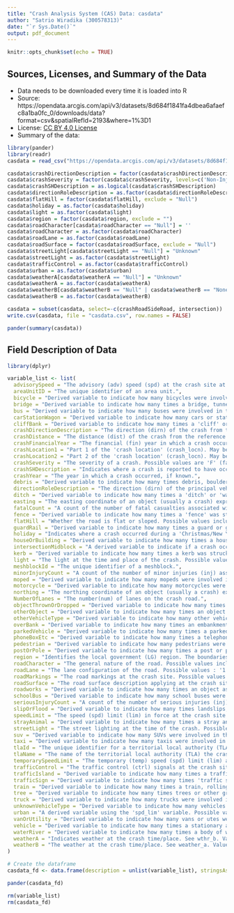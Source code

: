 ```yaml
---
title: "Crash Analysis System (CAS) Data: casdata"
author: "Satrio Wiradika (300578313)"
date: "`r Sys.Date()`"
output: pdf_document
---
```


```r
knitr::opts_chunk$set(echo = TRUE)
```

## Sources, Licenses, and Summary of the Data

* Data needs to be downloaded every time it is loaded into R
* Source: https://opendata.arcgis.com/api/v3/datasets/8d684f1841fa4dbea6afaefc8a1ba0fc_0/downloads/data?format=csv&spatialRefId=2193&where=1%3D1
* License: [CC BY 4.0 License](https://creativecommons.org/licenses/by/4.0)
* Summary of the data:

```r
library(pander)
library(readr)
casdata = read_csv("https://opendata.arcgis.com/api/v3/datasets/8d684f1841fa4dbea6afaefc8a1ba0fc_0/downloads/data?format=csv&spatialRefId=2193&where=1%3D1")
```

```r
casdata$crashDirectionDescription = factor(casdata$crashDirectionDescription, exclude = 'Null')
casdata$crashSeverity = factor(casdata$crashSeverity, levels=c('Non-Injury Crash','Minor Crash', 'Serious Crash', 'Fatal Crash'))
casdata$crashSHDescription = as.logical(casdata$crashSHDescription)
casdata$directionRoleDescription = as.factor(casdata$directionRoleDescription)
casdata$flatHill = factor(casdata$flatHill, exclude = "Null")
casdata$holiday = as.factor(casdata$holiday)
casdata$light = as.factor(casdata$light)
casdata$region = factor(casdata$region, exclude = "")
casdata$roadCharacter[casdata$roadCharacter == "Null"] = ''
casdata$roadCharacter = as.factor(casdata$roadCharacter)
casdata$roadLane = as.factor(casdata$roadLane)
casdata$roadSurface = factor(casdata$roadSurface, exclude = "Null")
casdata$streetLight[casdata$streetLight == "Null"] = "Unknown"
casdata$streetLight = as.factor(casdata$streetLight)
casdata$trafficControl = as.factor(casdata$trafficControl)
casdata$urban = as.factor(casdata$urban)
casdata$weatherA[casdata$weatherA == "Null"] = "Unknown"
casdata$weatherA = as.factor(casdata$weatherA)
casdata$weatherB[casdata$weatherB == "Null" | casdata$weatherB == "None"] = "Unknown"
casdata$weatherB = as.factor(casdata$weatherB)

casdata = subset(casdata, select=-c(crashRoadSideRoad, intersection))
write.csv(casdata, file = "casdata.csv", row.names = FALSE)

pander(summary(casdata))
```

## Field Description of Data

```r
library(dplyr)
```

```r
variable_list <- list(
  advisorySpeed = "The advisory (adv) speed (spd) at the crash site at the time of the crash.",
  areaUnitID = "The unique identifier of an area unit.",
  bicycle = "Derived variable to indicate how many bicycles were involved in the crash.",
  bridge = "Derived variable to indicate how many times a bridge, tunnel, the abutments, handrails were struck in the crash.",
  bus = "Derived variable to indicate how many buses were involved in the crash (excluding school buses which are counted in the SCHOOL_BUS field).",
  carStationWagon = "Derived variable to indicate how many cars or station wagons were involved in the crash.",
  cliffBank = "Derived variable to indicate how many times a 'cliff' or 'bank' was struck in the crash. This includes retaining walls.",
  crashDirectionDescription = "The direction (dirn) of the crash from the reference point. Values possible are 'North', 'East', 'South' or 'West'.",
  crashDistance = "The distance (dist) of the crash from the reference point for the crash. The reference point is often the intersection of 'crash road' and 'side road' (refer to 'cr_rd_sd_rd' variable).",
  crashFinancialYear = "The financial (fin) year in which a crash occurred, if known. This is displayed as a string field. eg 2004/2005.",
  crashLocation1 = "Part 1 of the 'crash location' (crash_locn). May be a road name, route position (RP), landmark, or other, e.g. 'Ninety Mile Beach'. Used for location descriptions in reports etc.",
  crashLocation2 = "Part 2 of the 'crash location' (crash_locn). May be a side road name, landmark etc. Used for location descriptions in reports etc.",
  crashSeverity = "The severity of a crash. Possible values are 'F' (fatal), 'S' (serious), 'M' (minor), 'N' (non-injury). This is determined by the worst injury sustained in the crash at time of entry.",
  crashSHDescription = "Indicates where a crash is reported to have occurred on a State Highway (SH) marked ‘1’, or on another road type marked ‘2’.",
  crashYear = "The year in which a crash occurred, if known.",
  debris = "Derived variable to indicate how many times debris, boulders or items dropped or thrown from a vehicle(s) were struck in the crash.",
  directionRoleDescription = "The direction (dirn) of the principal vehicle involved in the crash. Possible values are North, South, East or West.",
  ditch = "Derived variable to indicate how many times a 'ditch' or 'waterable drainage channel' was struck in a crash.",
  easting = "The easting coordinate of an object (usually a crash) expressed in NZMG referred to the WGS84 datum to a precision of 1m. Please note, in some instances crashes are not able to be assigned to GPS co-ordinates. These crashes have been assigned eastings and northings of ‘0,0’ in this dataset. There are two main reasons that a GPS coordinate cannot be allocated to a crash. Firstly, that the crash has been reported but the location was unknown. Secondly in a small number of instances, a crash may have occurred on a road which is not yet captured on the CAS spatial layer.",
  fatalCount = "A count of the number of fatal casualties associated with this crash.",
  fence = "Derived variable to indicate how many times a 'fence' was struck in the crash. This includes letterbox(es), hoardings, private roadside furniture, hedges, sight rails, etc.",
  flatHill = "Whether the road is flat or sloped. Possible values include 'Flat or 'Hill'.",
  guardRail = "Derived variable to indicate how many times a guard or guard rail was struck in the crash. This includes 'New Jersey' barriers, 'ARMCO', sand filled barriers, wire catch fences, etc.",
  holiday = "Indicates where a crash occurred during a 'Christmas/New Year', 'Easter', 'Queens Birthday' or 'Labour Weekend' holiday period, otherwise 'None'.",
  houseOrBuilding = "Derived variable to indicate how many times a houses, garages, sheds or other buildings(Bldg) were struck in the crash.",
  intersectionMidblock = "A derived variable to indicate if a crash occurred at an intersection (intsn) or not. The 'intsn_midblock' variable is calculated using the 'intersection' and 'junction_type' variables. Values are 'Intersection' (where intersection variable = 'Intersection' or {'Intersection' = 'At Landmark' and junction_type is not in ('Unknown' or 'Driveway')} OR {Intersection = 'Unknown' and crash_dist <= 10}), otherwise 'Midblock' for crashes not meeting the criteria for 'Intersection').",
  kerb = "Derived variable to indicate how many times a kerb was struck in the crash, that contributed directly to the crash.",
  light = "The light at the time and place of the crash. Possible values: 'Bright Sun', 'Overcast', 'Twilight', 'Dark' or 'Unknown'.",
  meshblockId = "The unique identifier of a meshblock.",
  minorInjuryCount = "A count of the number of minor injuries (inj) associated with this crash.",
  moped = "Derived variable to indicate how many mopeds were involved in the crash.",
  motorcycle = "Derived variable to indicate how many motorcycles were involved in the crash.",
  northing = "The northing coordinate of an object (usually a crash) expressed in NZMG referred to the WGS84 datum to a precision of 1m. Please note, in some instances crashes are not able to be assigned to GPS co-ordinates. These crashes have been assigned eastings and northings of ‘0,0’ in this dataset. There are two main reasons that a GPS coordinate cannot be allocated to a crash. Firstly, that the crash has been reported but the location was unknown. Secondly in a small number of instances, a crash may have occurred on a road which is not yet captured on the CAS spatial layer.",
  NumberOfLanes = "The number(num) of lanes on the crash road.",
  objectThrownOrDropped = "Derived variable to indicate how many times objects were thrown at or dropped on vehicles in the crash.",
  otherObject = "Derived variable to indicate how many times an object was struck in a crash and the object struck was not pre-defined. This variable includes stockpiled materials, rubbish bins, fallen poles, fallen trees, etc.",
  otherVehicleType = "Derived variable to indicate how many other vehicles (not included in any other category) were involved in the crash.",
  overBank = "Derived variable to indicate how many times an embankment was struck or driven over during a crash. This variable includes other vertical drops driven over during a crash.",
  parkedVehicle = "Derived variable to indicate how many times a parked or unattended vehicle was struck in the crash. This variable can include trailers.",
  phoneBoxEtc = "Derived variable to indicate how many times a telephone kiosk traffic signal controllers, bus shelters or other public furniture was struck in the crash.",
  pedestrian = "Derived variable to indicate how many pedestrians were involved in the crash. This includes pedestrians on skateboards, scooters and wheelchairs.",
  postOrPole = "Derived variable to indicate how many times a post or pole was struck in the crash. This includes light, power, phone, utility poles and objects practically forming part of a pole (i.e. 'Transformer Guy' wires).",
  region = "Identifies the local government (LG) region. The boundaries match territorial local authority (TLA) boundaries.",
  roadCharacter = "The general nature of the road. Possible values include 'Bridge', 'Motorway Ramp', ‘Rail crossing’ or 'Nil'.",
  roadLane = "The lane configuration of the road. Possible values : '1' (one way), '2' (two way), 'M' (for where a median exists), 'O' (for off-road lane configurations), ' ' (for unknown or invalid configurations).",
  roadMarkings = "The road markings at the crash site. Possible values: 'Ped Crossing' (for pedestrian crossings), 'Raised Island', 'Painted Island', 'No Passing Lanes', 'Centre Line', 'No Marks' or 'Unknown'.",
  roadSurface = "The road surface description applying at the crash site. Possible values: 'Sealed' or 'Unsealed'.",
  roadworks = "Derived variable to indicate how many times an object associated with 'roadworks' (including signs, cones, drums, barriers, but not roadwork vehicles) was struck during the crash.",
  schoolBus = "Derived variable to indicate how many school buses were involved in the crash.",
  seriousInjuryCount = "A count of the number of serious injuries (inj) associated with this crash.",
  slipOrFlood = "Derived variable to indicate how many times landslips, washouts or floods (excluding rivers) were objects struck in the crash.",
  speedLimit = "The speed (spd) limit (lim) in force at the crash site at the time of the crash. May be a number, or 'LSZ' for a limited speed zone.",
  strayAnimal = "Derived variable to indicate how many times a stray animal(s) was struck in the crash. This variable includes wild animals such as pigs, goats, deer, straying farm animals, house pets and birds.",
  streetLight = "The street lighting at the time of the crash. Possible values 'On', 'Off', 'None' or 'Unknown'.",
  suv = "Derived variable to indicate how many SUVs were involved in the crash.",
  taxi = "Derived variable to indicate how many taxis were involved in the crash.",
  tlaId = "The unique identifier for a territorial local authority (TLA). Each crash is assigned a TLA based on where the crash occurred.",
  tlaName = "The name of the territorial local authority (TLA) the crash has been attributed.",
  temporarySpeedLimit = "The temporary (temp) speed (spd) limit (lim) at the crash site if one exists (e.g. for road works).",
  trafficControl = "The traffic control (ctrl) signals at the crash site. Possible values are 'Traffic Signals', 'Stop Sign', 'Give Way Sign', 'Pointsman', 'School Patrol', 'Nil' or 'Unknown'.",
  trafficIsland = "Derived variable to indicate how many times a traffic island, medians (excluding barriers) was struck in the crash.",
  trafficSign = "Derived variable to indicate how many times 'traffic signage' (including traffic signals, their poles, bollards or roadside delineators) was struck in the crash.",
  train = "Derived variable to indicate how many times a train, rolling stock or jiggers was struck in the crash, whether stationary or moving.",
  tree = "Derived variable to indicate how many times trees or other growing items were struck during the crash.",
  truck = "Derived variable to indicate how many trucks were involved in the crash.",
  unknownVehicleType = "Derived variable to indicate how many vehicles were involved in the crash (where the vehicle type is unknown).",
  urban = "A derived variable using the 'spd_lim' variable. Possible values are 'Urban' (urban, spd_lim < 80) or 'Open Road' (open road, spd_lim >=80 or 'LSZ').",
  vanOrUtility = "Derived variable to indicate how many vans or utes were involved in the crash.",
  vehicle = "Derived variable to indicate how many times a stationary attended vehicle was struck in the crash. This includes broken down vehicles, workmen's vehicles, taxis, buses.",
  waterRiver = "Derived variable to indicate how many times a body of water (including rivers, streams, lakes, the sea, tidal flats, canals, watercourses or swamps) was struck in the crash.",
  weatherA = "Indicates weather at the crash time/place. See wthr_b. Values that are possible are 'Fine', 'Mist', 'Light Rain', 'Heavy Rain', 'Snow', 'Unknown'.",
  weatherB = "The weather at the crash time/place. See weather_a. Values 'Frost', 'Strong Wind' or 'Unknown.'"
)

# Create the dataframe
casdata_fd <- data.frame(description = unlist(variable_list), stringsAsFactors = FALSE)

pander(casdata_fd)

rm(variable_list)
rm(casdata_fd)
```